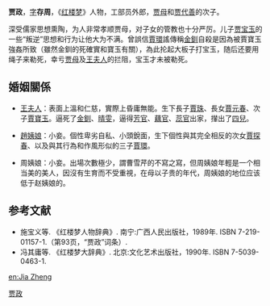 {{no footnotes|time=2019-06-17T05:30:22+00:00}}
'''贾政'''，[[表字|字]]'''存周'''，《[[红楼梦|红楼梦]]》人物，工部员外郎，[[贾母|贾母]]和[[贾代善|贾代善]]的次子。

深受儒家思想熏陶，为人非常孝顺贾母，对子女的管教也十分严厉。儿子[[贾宝玉|贾宝玉]]的一些“叛逆”思想和行为让他大为不满。曾誤信[[賈環|賈環]]謠傳稱[[金釧|金釧]]自殺是因為被賈寶玉強姦所致（雖然金釧的死確實和寶玉有關），為此抡起大板子打宝玉，随后还要用绳子来勒死，幸亏[[贾母|贾母]]及[[王夫人_(紅樓夢)|王夫人]]的拦阻，宝玉才未被勒死。

==婚姻關係==

*[[王夫人_(紅樓夢)|王夫人]]：表面上溫和仁慈，實際上昏庸無能。生下長子[[賈珠|賈珠]]、長女[[賈元春|賈元春]]、次子[[賈寶玉|賈寶玉]]。逼死了[[金釧|金釧]]、[[晴雯|晴雯]]，逼得[[芳官|芳官]]、[[藕官|藕官]]、[[蕊官|蕊官]]出家，攆出了[[四兒|四兒]]。

*[[趙姨娘|趙姨娘]]：小妾。個性卑劣自私、小頭銳面，生下個性與其完全相反的次女[[賈探春|賈探春]]、以及與其行為和作風形似的三子[[賈環|賈環]]。

*周姨娘：小妾。出場次數極少，謂曹雪芹的不寫之寫，但周姨娘年輕是一个相当美的美人，因沒有生育而不受重視，在母以子贵的年代，周姨娘的地位应该低于赵姨娘的。

== 参考文献 ==
* 施宝义等. 《红楼梦人物辞典》. 南宁:广西人民出版社，1989年. ISBN 7-219-01157-1.（第93页，“贾政”词条）.
* 冯其庸等. 《红楼梦大辞典》. 北京:文化艺术出版社，1990年. ISBN 7-5039-0463-1.
{{红楼梦}}

{{Fict-char-stub}}
[[Category:紅樓夢人物|贾政]]

[[en:Jia_Zheng|en:Jia Zheng]]